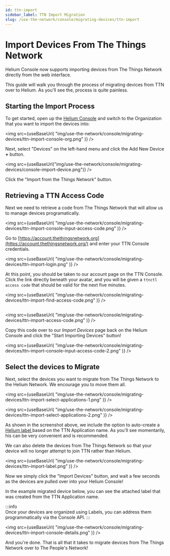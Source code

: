 ```yaml
---
id: ttn-import
sidebar_label: TTN Import Migration
slug: /use-the-network/console/migrating-devices/ttn-import
---
```


# Import Devices From The Things Network


Helium Console now supports importing devices from The Things Network directly
from the web interface.

This guide will walk you through the process of migrating devices from TTN over
to Helium. As you'll see the, process is quite painless.

## Starting the Import Process

To get started, open up the [Helium Console](https://console.helium.com/) and
switch to the Organization that you want to import the devices into:

<img
  src={useBaseUrl(
    "img/use-the-network/console/migrating-devices/ttn-import-console-org.png"
  )}
/>

Next, select "Devices" on the left-hand menu and click the Add New Device **+** button.

<img
  src={useBaseUrl("img/use-the-network/console/migrating-devices/console-import-device.png")}
/>

Click the "Import from the Things Network" button. 

## Retrieving a TTN Access Code

Next we need to retrieve a code from The Things Network that will allow us to
manage devices programatically.

<img
  src={useBaseUrl(
    "img/use-the-network/console/migrating-devices/ttn-import-console-input-access-code.png"
  )}
/>

Go to
[https://account.thethingsnetwork.org](https://account.thethingsnetwork.org/)
and enter your TTN Console credentials.

<img
  src={useBaseUrl(
    "img/use-the-network/console/migrating-devices/ttn-import-login.png"
  )}
/>

At this point, you should be taken to our account page on the TTN Console. Click
the link directly beneath your avatar, and you will be given a
`ttnctl access code` that should be valid for the next five minutes.

<img
  src={useBaseUrl(
    "img/use-the-network/console/migrating-devices/ttn-import-find-access-code.png"
  )}
/>

##

<img
  src={useBaseUrl(
    "img/use-the-network/console/migrating-devices/ttn-import-access-code.png"
  )}
/>

Copy this code over to our _Import Devices_ page back on the Helium Console and
click the "Start Importing Devices" button!

<img
  src={useBaseUrl(
    "img/use-the-network/console/migrating-devices/ttn-import-console-input-access-code-2.png"
  )}
/>

## Select the devices to Migrate

Next, select the devices you want to migrate from The Things Network to the
Helium Network. We encourage you to move them all.

<img
  src={useBaseUrl(
    "img/use-the-network/console/migrating-devices/ttn-import-select-applications-1.png"
  )}
/>

<img
  src={useBaseUrl(
    "img/use-the-network/console/migrating-devices/ttn-import-select-applications-2.png"
  )}
/>

As shown in the screenshot above, we include the option to auto-create a
[Helium label ](../labels#organizing-and-connecting-with-labels)based on the TTN
Application name. As you'll see momentarily, his can be very convenient and is
recommended.

We can also delete the devices from The Things Network so that your device will
no longer attempt to join TTN rather than Helium.

<img
  src={useBaseUrl(
    "img/use-the-network/console/migrating-devices/ttn-import-label.png"
  )}
/>

Now we simply click the "Import Devices" button, and wait a few seconds as the
devices are pulled over into your Helium Console!

In the example migrated device below, you can see the attached label that was
created from the TTN Application name.

:::info  
Once your devices are organized using Labels, you can address them
programmatically via the Console API. 
:::

<img
  src={useBaseUrl(
    "img/use-the-network/console/migrating-devices/ttn-import-console-details.png"
  )}
/>

And you're done. That is all that it takes to migrate devices from The Things
Network over to The People's Network!
